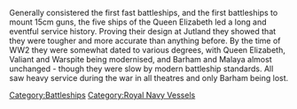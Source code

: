 Generally consistered the first fast battleships, and the first battleships to mount 15cm guns, the five ships of the Queen Elizabeth led a long and eventful service history. Proving their design at Jutland they showed that they were tougher and more accurate than anything before. By the time of WW2 they were somewhat dated to various degrees, with Queen Elizabeth, Valiant and Warspite being modernised, and Barham and Malaya almost unchanged - though they were slow by modern battleship standards. All saw heavy service during the war in all theatres and only Barham being lost.
[[Category:Battleships]]
[[Category:Royal Navy Vessels]]
